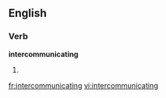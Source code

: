 
==English==

===Verb===
'''intercommunicating'''

# {{present participle of|[[intercommunicate]]}}

[[fr:intercommunicating]]
[[vi:intercommunicating]]